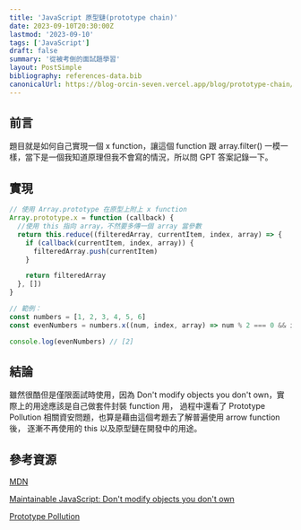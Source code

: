 ```yaml
---
title: 'JavaScript 原型鏈(prototype chain)'
date: 2023-09-10T20:30:00Z
lastmod: '2023-09-10'
tags: ['JavaScript']
draft: false
summary: '從被考倒的面試題學習'
layout: PostSimple
bibliography: references-data.bib
canonicalUrl: https://blog-orcin-seven.vercel.app/blog/prototype-chain/
---
```


## 前言

題目就是如何自己實現一個 x function，讓這個 function 跟 array.filter() 一模一樣，當下是一個我知道原理但我不會寫的情況，所以問 GPT 答案記錄一下。

## 實現

```javascript
// 使用 Array.prototype 在原型上附上 x function
Array.prototype.x = function (callback) {
  //使用 this 指向 array，不然要多傳一個 array 當參數
  return this.reduce((filteredArray, currentItem, index, array) => {
    if (callback(currentItem, index, array)) {
      filteredArray.push(currentItem)
    }

    return filteredArray
  }, [])
}

// 範例：
const numbers = [1, 2, 3, 4, 5, 6]
const evenNumbers = numbers.x((num, index, array) => num % 2 === 0 && index < 4 && num < array[2])

console.log(evenNumbers) // [2]
```

## 結論

雖然很酷但是僅限面試時使用，因為 Don't modify objects you don't own，實際上的用途應該是自己做套件封裝 function 用，
過程中還看了 Prototype Pollution 相關資安問題，也算是藉由這個考題去了解普遍使用 arrow function 後，
逐漸不再使用的 this 以及原型鏈在開發中的用途。

## 參考資源

[MDN](https://developer.mozilla.org/zh-TW/docs/Web/JavaScript/Inheritance_and_the_prototype_chain)

[Maintainable JavaScript: Don't modify objects you don't own](https://humanwhocodes.com/blog/2010/03/02/maintainable-javascript-dont-modify-objects-you-down-own/)

[Prototype Pollution](https://blog.huli.tw/2021/09/29/prototype-pollution/)
